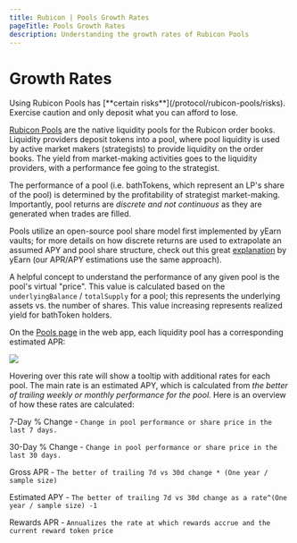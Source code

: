 ```yaml
---
title: Rubicon | Pools Growth Rates
pageTitle: Pools Growth Rates
description: Understanding the growth rates of Rubicon Pools
---
```


# Growth Rates


<Callout type="warning" title="Disclaimer">
	Using Rubicon Pools has [**certain risks**](/protocol/rubicon-pools/risks). Exercise caution and only deposit what you can afford to lose.
</Callout>


[Rubicon Pools](/docs/protocol/rubicon-pools/rubicon-pools) are the native liquidity pools for the Rubicon order books. Liquidity providers deposit tokens into a pool, where pool liquidity is used by active market makers (strategists) to provide liquidity on the order books. The yield from market-making activities goes to the liquidity providers, with a performance fee going to the strategist.

The performance of a pool (i.e. bathTokens, which represent an LP's share of the pool) is determined by the profitability of strategist market-making. Importantly, pool returns are _discrete and not continuous_ as they are generated when trades are filled.&#x20;

Pools utilize an open-source pool share model first implemented by yEarn vaults; for more details on how discrete returns are used to extrapolate an assumed APY and pool share structure, check out this great [explanation](https://docs.yearn.finance/getting-started/guides/how-to-understand-yvault-roi) by yEarn (our APR/APY estimations use the same approach).

A helpful concept to understand the performance of any given pool is the pool's virtual "price". This value is calculated based on the `underlyingBalance` / `totalSupply` for a pool; this represents the underlying assets vs. the number of shares. This value increasing represents realized yield for bathToken holders.

On the [Pools page](https://app.rubicon.finance/pools) in the web app, each liquidity pool has a corresponding estimated APR:

![](/assets/image(8).png) 

Hovering over this rate will show a tooltip with additional rates for each pool. The main rate is an estimated APY, which is calculated from _the better of trailing weekly or monthly performance for the pool._ Here is an overview of how these rates are calculated:

7-Day % Change - `Change in pool performance or share price in the last 7 days.`

30-Day % Change - `Change in pool performance or share price in the last 30 days.`

Gross APR - `The better of trailing 7d vs 30d change * (One year / sample size)`

Estimated APY - `The better of trailing 7d vs 30d change as a rate^(One year / sample size) -1`

Rewards APR - `Annualizes the rate at which rewards accrue and the current reward token price`
